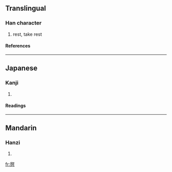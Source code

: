 {{see|憩}}

==Translingual==
===Han character===
{{Han char|rn=61|rad=心|as=11|sn=15|four=|canj=竹廿心 (HTP)}}
# rest, take rest
====References====
{{Han ref|kx=0401.391|dkj=11187|dj=0741.180|hdz=42343.030|uh=6187|ud=24967}}
----
==Japanese==
===Kanji===
{{ja-kanji|grade=|rs=心11}}
# {{defn|Japanese}} 
====Readings====
{{ja-readings|on=[[けい]] (kei)|kun=[[いこい]] (ikoi)}}
----
==Mandarin==
===Hanzi===
{{cmn-hanzi|pin=[[fān]] ([[fan1]]), [[qì]] ([[qi4]])|wg=fan<sup>1</sup>, ch'i<sup>4</sup>}}
# {{defn|Mandarin}}

[[fr:憇]]